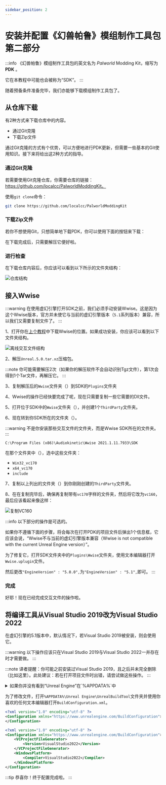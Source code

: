 ```yaml
---
sidebar_position: 2
---
```


# 安装并配置《幻兽帕鲁》模组制作工具包 第二部分

:::info
《幻兽帕鲁》模组制作工具包的英文名为 _Palworld_ Modding Kit，缩写为 **<abbr>PDK</abbr>** 。

它在本教程中可能也会被称为“SDK”。
:::

随着预备条件准备完毕，我们亦能够下载模组制作工具包了。

## 从仓库下载

有2种方式来下载仓库中的内容。

* 通过Git克隆
* 下载Zip文件

通过Git克隆的方式有个优势，可以方便地进行PDK更新，但需要一些基本的Git使用知识。接下来将给出这2种方式的指导。

### 通过Git克隆

若需要使用Git克隆仓库，你需要仓库的链接：https://github.com/localcc/PalworldModdingKit。

使用`git clone`命令：

```bash title="Git"
git clone https://github.com/localcc/PalworldModdingKit
```

### 下载Zip文件

若你不想使用Git，只想简单地下载PDK，你可以使用下面的按钮来下载：


<GitHubButton text="下载PDK" url="https://github.com/localcc/PalworldModdingKit/archive/HEAD.zip"/>

在下载完成后，只需要解压它便好啦。

### 进行检查

在下载仓库内容后，你应该可以看到以下所示的文件夹结构：

![仓库结构](./assets/RepoStructure.png)

## 接入Wwise

:::warning
在使用虚幻引擎打开SDK之前，我们必须手动安装Wwise。这是因为这个Wwise版本，官方并未使它与当前的虚幻引擎版本（`5.1`系列版本）兼容，所以我们又需要复制文件了。
:::

1、打开你在[上个教程](./install-part-1#finished)中下载Wwise的位置。如果成功安装，你应该可以看到以下文件夹结构。

![离线交互文件结构](./assets/WwiseOfflineIntegrationStructure.png)

2、解压`Unreal.5.0.tar.xz`压缩包。

:::note
你可能需要解压2次（如果你的解压软件不会自动识别Tgz文件），第1次会得到1个Tar文件，再解压它。
:::


3、复制解压后的`Wwise`文件夹（<FaFolder/>）到SDK的`Plugins`文件夹

4、Wwise的操作已经快要完成了呢，现在只需要复制一些它需要的Dll文件。

5、打开位于SDK中的`Wwise`文件夹（<FaFolder/>），并创建1个`ThirdParty`文件夹。

6、现在转到你SDK所在的文件夹（<FaFolder/>）。

:::warning
不是你安装那些交互文件的文件夹，而是Wwise SDK所在的文件夹。
:::

```text title="默认Wwise SDK位置"
C:\Program Files (x86)\Audiokinetic\Wwise 2021.1.11.7933\SDK
```

在那个文件夹中（<FaFolder/>），选中这些文件夹：

* `Win32_vc170`
* `x64_vc170`
* `include`

7、复制以上列出的文件夹（<FaFolder/>）到你刚刚创建的`ThirdParty`文件夹。

8、在在复制完毕后，确保再复制带有`vc170`字样的文件夹，然后将它改为`vc160`，最后应该看起来像这样：

![复制VC160](./assets/Vc160Incident.png)

:::info
以下部分的操作是可选的。

如果你不遵循下面的步骤，将会每次在打开PDK的项目文件后弹出1个信息框，它应该会说，“Wwise不与当前的虚幻引擎版本兼容（Wwise is not compatible with the current Unreal Engine version）”。

为了修复它，打开SDK文件夹中的`Plugins\Wwise`文件夹，使用文本编辑器打开`Wwise.uplugin`文件。

然后更改`"EngineVersion" : "5.0.0",`为`"EngineVersion" : "5.1",`即可。
:::

### 完成

好耶！现在已经完成交互文件的操作啦。

## 将编译工具从Visual Studio 2019改为Visual Studio 2022
在虚幻引擎的5.1版本中，默认情况下，若Visual Studio 2019被安装，则会使用它。

:::warning
以下操作应该只在Visual Studio 2019与Visual Studio 2022一并存在时才需要做。
:::

:::note
译者提醒：你可能之前安装过Visual Studio 2019，且之后并未完全删除（比如这里）。此处建议：若在打开项目文件时出错，请尝试做这些操作。
:::

<details>
    <summary>如果你并没有看到“Unreal Engine”在`%APPDATA%`中</summary>
    <div>
        如果你并没有看到“Unreal Engine”在`%APPDATA%`中，这说明你在安装虚幻引擎后并没有启动过它。<br/>
        做以下操作：Epic Games启动器→虚幻引擎→库，点击在你下载的虚幻引擎上的“启动”按钮即可。<br/>
        ![首次启动虚幻引擎](./assets/LaunchUnrealEditor.png)<br/>
        等它初始化完成，直到你看到出现“新项目”窗口。关闭它，然后继续教程。<br/>
    </div>
</details>

为了修改文件，打开`%APPDATA%\Unreal Engine\UnrealBuildTool`文件夹并使用你喜欢的任何文本编辑器打开`BuildConfiguration.xml`。


```xml title="未改动的文件"
<?xml version="1.0" encoding="utf-8" ?>
<Configuration xmlns="https://www.unrealengine.com/BuildConfiguration">
</Configuration>
```


```xml title="将文件的内容更改为以下内容："
<?xml version="1.0" encoding="utf-8" ?>
<Configuration xmlns="https://www.unrealengine.com/BuildConfiguration">
    <VCProjectFileGenerator>
        <Version>VisualStudio2022</Version>
    </VCProjectFileGenerator>
    <WindowsPlatform>
        <Compiler>VisualStudio2022</Compiler>
    </WindowsPlatform>
</Configuration>
```

:::tip
恭喜你！终于配置完成啦。
:::


